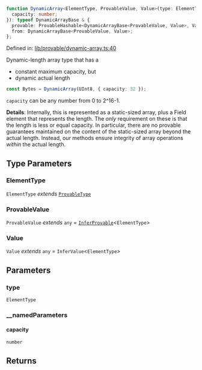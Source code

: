 ```ts
function DynamicArray<ElementType, ProvableValue, Value>(type: ElementType, __namedParameters: {
  capacity: number;
}): typeof DynamicArrayBase & {
  provable: ProvableHashable<DynamicArrayBase<ProvableValue, Value>, Value[]>;
  from: DynamicArrayBase<ProvableValue, Value>;
};
```

Defined in: [lib/provable/dynamic-array.ts:40](https://github.com/o1-labs/o1js/blob/fca908c243ee8e908efacaf73a882d48759e675a/src/lib/provable/dynamic-array.ts#L40)

Dynamic-length array type that has a
- constant maximum capacity, but
- dynamic actual length

```ts
const Bytes = DynamicArray(UInt8, { capacity: 32 });
```

`capacity` can be any number from 0 to 2^16-1.

**Details**: Internally, this is represented as a static-sized array, plus a
Field element that represents the length.
The _only_ requirement on these is that the length is less or equal capacity.
In particular, there are no provable guarantees maintained on the content of
the static-sized array beyond the actual length. Instead, our methods ensure
integrity of array operations _within_ the actual length.

## Type Parameters

### ElementType

`ElementType` *extends* [`ProvableType`](../type-aliases/ProvableType.mdx)

### ProvableValue

`ProvableValue` *extends* `any` = [`InferProvable`](../type-aliases/InferProvable.mdx)\<`ElementType`\>

### Value

`Value` *extends* `any` = `InferValue`\<`ElementType`\>

## Parameters

### type

`ElementType`

### \_\_namedParameters

#### capacity

`number`

## Returns
